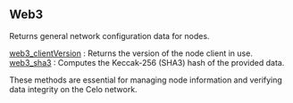
## Web3

Returns general network configuration data for nodes.

[web3_clientVersion](/celo-api/web3/web3_clientVersion) : Returns the version of the node client in use.  \
[web3_sha3](/celo-api/web3/web3_sha3) : Computes the Keccak-256 (SHA3) hash of the provided data.

These methods are essential for managing node information and verifying data integrity on the Celo network.

<Space h={16} />
<GetStarted />